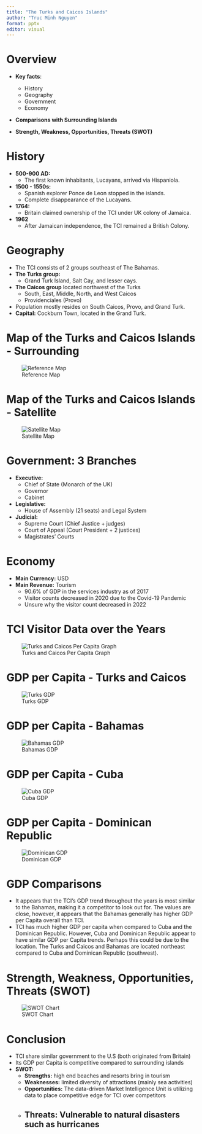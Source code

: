 ```yaml
---
title: "The Turks and Caicos Islands"
author: "Truc Minh Nguyen"
format: pptx
editor: visual
---
```


# Overview

-   **Key facts**:

    -   History
    -   Geography
    -   Government
    -   Economy

-   **Comparisons with Surrounding Islands**

-   **Strength, Weakness, Opportunities, Threats (SWOT)**

# History
-   **500-900 AD:**
    -   The first known inhabitants, Lucayans, arrived via Hispaniola.
-   **1500 - 1550s:**
    -   Spanish explorer Ponce de Leon stopped in the islands.
    -   Complete disappearance of the Lucayans.
-   **1764:**
    -   Britain claimed ownership of the TCI under UK colony of Jamaica.
-   **1962**
    -   After Jamaican independence, the TCI remained a British Colony.

# Geography
-   The TCI consists of 2 groups southeast of The Bahamas.
-   **The Turks group:**
    -   Grand Turk Island, Salt Cay, and lesser cays.
-   **The Caicos group** located northwest of the Turks
    -   South, East, Middle, North, and West Caicos
    -   Providenciales (Provo)
-   Population mostly resides on South Caicos, Provo, and Grand Turk.
-   **Capital:** Cockburn Town, located in the Grand Turk.

# Map of the Turks and Caicos Islands - Surrounding

![Reference Map](C:/Users/minh8/Documents/R mssp/MA615/Final_Project/Final_Project_TMNguyen/surrounding_turks_map.png)

# Map of the Turks and Caicos Islands - Satellite

![Satellite Map](C:/Users/minh8/Documents/R mssp/MA615/Final_Project/Final_Project_TMNguyen/caicos_islands_satellite.png)

# Government: 3 Branches
-   **Executive:**
    -   Chief of State (Monarch of the UK)
    -   Governor
    -   Cabinet
-   **Legislative:**
    -   House of Assembly (21 seats) and Legal System
-   **Judicial:**
    -   Supreme Court (Chief Justice + judges)
    -   Court of Appeal (Court President + 2 justices)
    -   Magistrates' Courts

# Economy

-   **Main Currency:** USD
-   **Main Revenue:** Tourism
    -   90.6% of GDP in the services industry as of 2017
    -   Visitor counts decreased in 2020 due to the Covid-19 Pandemic
    -   Unsure why the visitor count decreased in 2022

# TCI Visitor Data over the Years

![Turks and Caicos Per Capita Graph](C:/Users/minh8/Documents/R mssp/MA615/Final_Project/Final_Project_TMNguyen/tourism_turks.png)

# GDP per Capita - Turks and Caicos
![Turks GDP](C:/Users/minh8/Documents/R mssp/MA615/Final_Project/Final_Project_TMNguyen/per_capita_turks.png)

# GDP per Capita - Bahamas
![Bahamas GDP](C:/Users/minh8/Documents/R mssp/MA615/Final_Project/Final_Project_TMNguyen/per_capita_bahamas.png)

# GDP per Capita - Cuba
![Cuba GDP](C:/Users/minh8/Documents/R mssp/MA615/Final_Project/Final_Project_TMNguyen/per_capita_cuba.png)

# GDP per Capita - Dominican Republic
![Dominican GDP](C:/Users/minh8/Documents/R mssp/MA615/Final_Project/Final_Project_TMNguyen/per_capita_dominican.png)

# GDP Comparisons
- It appears that the TCI's GDP trend throughout the years is most similar to the Bahamas, making it a competitor to look out for. The values are close, however, it appears that the Bahamas generally has higher GDP per Capita overall than TCI. 
- TCI has much higher GDP per capita when compared to Cuba and the Dominican Republic.
However, Cuba and Dominican Republic appear to have similar GDP per Capita trends. 
Perhaps this could be due to the location. The Turks and Caicos and Bahamas are located
northeast compared to Cuba and Dominican Republic (southwest).


# Strength, Weakness, Opportunities, Threats (SWOT)
![SWOT Chart](C:/Users/minh8/Documents/R mssp/MA615/Final_Project/Final_Project_TMNguyen/swot.png)

# Conclusion 

- TCI share similar government to the U.S (both originated from Britain)
- Its GDP per Capita is competitive compared to surrounding islands
- **SWOT:**
  - **Strengths:** high end beaches and resorts bring in tourism
  - **Weaknesses:** limited diversity of attractions (mainly sea activities)
  - **Opportunities:** The data-driven Market Intelligence Unit is utilizing data to 
                    place competitive edge for TCI over competitors
  - **Threats:** Vulnerable to natural disasters such as hurricanes
---
